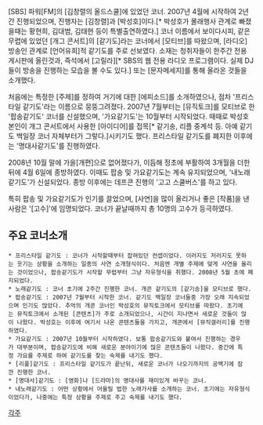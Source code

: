 [SBS] 파워[FM]의 [김창렬의 올드스쿨]에 있었던 코너. 2007년 4월에 시작하여 2년간 진행되었으며, 진행자는 [김창렬]과 [박성호]이다.[* 박성호가 몰래행사 관계로 빠졌을때는 황현희, 김대범, 김태현 등이 특별출연하였다.] 코너 이름에서 보이다시피, 같은 무렵에 있었던 [개그 콘서트]의 [같기도]라는 코너에서 [모티브]를 따왔으며, [라디오] 방송인 관계로 [언어유희]적 같기도를 주로 선보였다. 소재는 청취자들이 한주간 전용 게시판에 올린것과, 즉석에서 [고릴라][* SBS의 웹 전용 라디오 프로그램이다. 실제 DJ들이 방송을 진행하는 모습을 볼 수도 있다.] 또는 [문자메세지]를 통해 올라온 것들을 소개했다.

처음에는 특정한 [주제]를 정하여 거기에 대한 [에피소드]를 소개하였으나, 점차 '프리스타일 같기도'라는 이름으로 뭉뚱그려졌다. 2007년 7월부터는 [뮤직토크]를 모티브로 한 '팝송같기도' 코너를 신설했으며, '가요같기도'는 10월부터 시작되었다. 때때로 박성호 본인이 개그 콘서트에서 사용한 [아이디어]를 접목[* 같기송, 리플 중계석 등. 아예 같기도 백일장 코너 자체부터가 그렇다.]시키기도 했다. 프리스타일 같기도를 폐지한 이후에는 '명대사같기도'를 진행하였다. 

2008년 10월 말에 가을[개편]으로 없어졌다가, 이듬해 정초에 부활하여 3개월을 더한 뒤에 4월 6일에 종방하였다. 이때도 팝송 및 가요같기도는 계속 유지되었으며, '내노래같기도'가 신설되었다. 종방 이후에는 데프콘 진행의 '고고 스쿨버스'를 하고 있다.

특히 팝송 및 가요같기도가 인기를 끌었으며, [사연]을 많이 올리거나 좋은 [작품]을 낸 사람은 '[고수]'에 임명되었다. 코너가 끝날때까지 총 10명의 고수가 등극하였다.

== 주요 코너소개 ==
 * 프리스타일 같기도 : 코너가 시작할때부터 잡혀있던 컨셉이었다. 이러지도 저러지도 못하는 웃기는 상황을 소개하는 일종의 사연 소개형식이다. 처음엔 개별 주제에 맞게 사연을 올리는 것이었으나, 팝송같기도가 시작할 무렵부터 그냥 자유형식을 취했다. 2008년 5월 초에 폐지되었다.
 * 노래같기도 : 코너 초기에 2주간 진행한 코너. 개콘 같기도의 [같기송]을 모티브로 했다.
 * 팝송같기도 : 2007년 7월부터 시작한 코너. 같기도 백일장 코너들중 가장 오래 지속되었으며 인기도 많았다. 추억의 개콘 코너인 박성호의 뮤직토크에서 모티브를 따왔다. 초기에는 뮤직토크에서 소개된 [콘텐츠]가 주로 소개되었으나, 시간이 지나면서 새로운 것들이 많이 나왔다. 박성호는 이후에 여기서 나온 콘텐츠들을 가지고, 개콘에서 [뮤직갤러리]를 진행하였다.
 * 가요같기도 : 2007년 10월부터 시작하였다. 보통 팝송같기도와 붙여서 진행하는 경우가 대부분이며, 팝송같기도에 비해 새로운 분야이기에 많은 콘텐츠들이 나왔다. 중간에 특정 가요를 주제로 하여 같기도를 찾는 숙제를 내기도 했다.
 * [리플]같기도 : 프리스타일 같기도가 끝난뒤, 새로운 코너가 나오기까지의 공백기에 잠깐 진행한 코너.
 * [명대사]같기도 : [영화]나 [드라마]의 명대사를 재미있게 바꾸는 코너.
 * 내노래같기도 : 어떤 상황에서 어울릴 법한 노래가사를 소개하는 코너. 초기에는 자유형식이었다가, 나중에는 특정 상황을 주제로 주고 숙제를 내기도 했다.
[[각주]]
